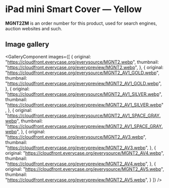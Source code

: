 
# iPad mini Smart Cover — Yellow

<Callout type='info' emoji='👉🏻'>**MGNT2ZM** is an order number for this product, used for search engines, auction websites and such.</Callout>

## Image gallery

<GalleryComponent
    images={[
      {
        original: "https://cloudfront.everycase.org/everysource/MGNT2.webp",
        thumbnail: "https://cloudfront.everycase.org/everypreview/MGNT2.webp",
      },
      {
        original: "https://cloudfront.everycase.org/everysource/MGNT2_AV1_GOLD.webp",
        thumbnail: "https://cloudfront.everycase.org/everypreview/MGNT2_AV1_GOLD.webp",
      },
      {
        original: "https://cloudfront.everycase.org/everysource/MGNT2_AV1_SILVER.webp",
        thumbnail: "https://cloudfront.everycase.org/everypreview/MGNT2_AV1_SILVER.webp",
      },
      {
        original: "https://cloudfront.everycase.org/everysource/MGNT2_AV1_SPACE_GRAY.webp",
        thumbnail: "https://cloudfront.everycase.org/everypreview/MGNT2_AV1_SPACE_GRAY.webp",
      },
      {
        original: "https://cloudfront.everycase.org/everysource/MGNT2_AV3.webp",
        thumbnail: "https://cloudfront.everycase.org/everypreview/MGNT2_AV3.webp",
      },
      {
        original: "https://cloudfront.everycase.org/everysource/MGNT2_AV4.webp",
        thumbnail: "https://cloudfront.everycase.org/everypreview/MGNT2_AV4.webp",
      },
      {
        original: "https://cloudfront.everycase.org/everysource/MGNT2_AV5.webp",
        thumbnail: "https://cloudfront.everycase.org/everypreview/MGNT2_AV5.webp",
      }
    ]}
  />
